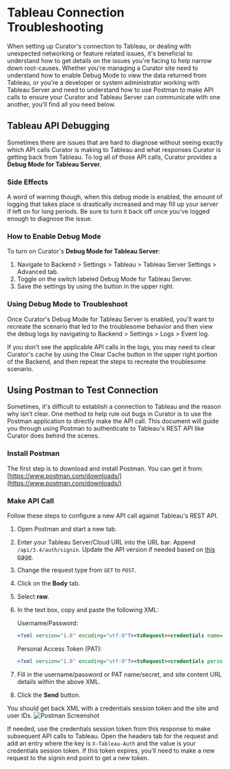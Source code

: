 # Tableau Connection Troubleshooting

When setting up Curator's connection to Tableau, or dealing with unexpected networking or feature related issues, it's
beneficial to understand how to get details on the issues you're facing to help narrow down root-causes.  Whether you're
managing a Curator site need to understand how to enable Debug Mode to view the data returned from Tableau, or you're
a developer or system administrator working with Tableau Server and need to understand how to use Postman to make API
calls to ensure your Curator and Tableau Server can communicate with one another, you'll find all you need below.

## Tableau API Debugging

Sometimes there are issues that are hard to diagnose without seeing exactly which API calls Curator is making to Tableau
and what responses Curator is getting back from Tableau.  To log all of those API calls, Curator provides a
**Debug Mode for Tableau Server**.

### Side Effects

A word of warning though, when this debug mode is enabled, the amount of logging that takes place is drastically
increased and may fill up your server if left on for long periods.  Be sure to turn it back off once you've logged
enough to diagnose the issue.

### How to Enable Debug Mode

To turn on Curator's **Debug Mode for Tableau Server**:

1. Navigate to Backend > Settings > Tableau > Tableau Server Settings > Advanced tab.
2. Toggle on the switch labeled Debug Mode for Tableau Server.
3. Save the settings by using the button in the upper right.

### Using Debug Mode to Troubleshoot

Once Curator's Debug Mode for Tableau Server is enabled, you'll want to recreate the scenario that led to the
troublesome behavior and then view the debug logs by navigating to Backend > Settings > Logs > Event log.

If you don't see the applicable API calls in the logs, you may need to clear Curator's cache by using the Clear Cache
button in the upper right portion of the Backend, and then repeat the steps to recreate the troublesome scenario.

## Using Postman to Test Connection

Sometimes, it's difficult to establish a connection to Tableau and the reason why isn't clear.  One method to help rule
out bugs in Curator is to use the Postman application to directly make the API call.  This document will guide you
through using Postman to authenticate to Tableau's REST API like Curator does behind the scenes.

### Install Postman

The first step is to download and install Postman.  You can get it from:
[https://www.postman.com/downloads/](https://www.postman.com/downloads/)

### Make API Call

Follow these steps to configure a new API call against Tableau's REST API.

1. Open Postman and start a new tab.
2. Enter your Tableau Server/Cloud URL into the URL bar.  Append `/api/3.4/auth/signin`.  Update the API version if
needed based on [this page](https://help.tableau.com/current/api/rest_api/en-us/REST/rest_api_concepts_versions.htm#tableau-server-versions-and-rest-api-versions1).
3. Change the request type from `GET` to `POST`.
4. Click on the **Body** tab.
5. Select **raw**.
6. In the text box, copy and paste the following XML:

    Username/Password:

    ```xml
    <?xml version="1.0" encoding="utf-8"?><tsRequest><credentials name="" password=""><site contentUrl=""/></credentials></tsRequest>
    ```

    Personal Access Token (PAT):

    ```xml
    <?xml version="1.0" encoding="utf-8"?><tsRequest><credentials personalAccessTokenName="" personalAccessTokenSecret=""><site contentUrl=""/></credentials></tsRequest>
    ```

7. Fill in the username/password or PAT name/secret, and site content URL details within the above XML.
8. Click the **Send** button.

You should get back XML with a credentials session token and the site and user IDs.
![Postman Screenshot](https://curator.interworks.com/file/postman-screenshot)

If needed, use the credentials session token from this response to make subsequent API calls to Tableau.  Open the
headers tab for the request and add an entry where the key is `X-Tableau-Auth` and the value is your credentials session
token.  If this token expires, you'll need to make a new request to the signin end point to get a new token.
